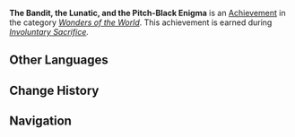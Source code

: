 {{Achievement Infobox
|title        = 
|id           = 84029
|order id     = 5008
|category     = Wonders of the World
|description  = Uncover the Grand Thief's fate.
|requirements = Earned during ''[[Involuntary Sacrifice]].''
|primogems    = 5
|tracking     = 
|hidden       = 1
|quest        = We Will Be Reunited
|type         = Quest
}}
'''The Bandit, the Lunatic, and the Pitch-Black Enigma''' is an [[Achievement]] in the category ''[[Wonders of the World]]''. This achievement is earned during ''[[Involuntary Sacrifice]].''
<!--
==Trivia==

==Video Guides==
{{EVT
|video1   = 
|caption1 = 
}}
-->
==Other Languages==
{{Other Languages
|en      = The Bandit, the Lunatic, and the Pitch-Black Enigma
|zhs     = 贼寇、狂人与漆黑之谜
|zhs_rm  = Zéikòu, Kuángrén Yǔ Qīhēi zhī Mí
|zht     = 賊寇、狂人與漆黑之謎
|zht_rm  = Zéikòu, Kuángrén Yǔ Qīhēi zhī Mí
|zh_tl   = The Bandit, the Lunatic, and the Pitch-Black Mystery
|ja      = 盗賊、狂人と漆黒の秘密
|ja_rm   = Douzoku, Kyoujin to Shikkoku no Himitsu
|ja_tl   = The Bandit, the Lunatic, and the Jet-Black Mystery
|ko      = 도적, 광인, 그리고 어둠의 비밀
|ko_rm   = 
|ko_tl   = 
|es      = Un ladrón, un loco y un oscuro misterio
|es_tl   = 
|fr      = Le voleur, le fou et le sombre mystère
|fr_tl   = The Thief, the Lunatic, and the Gloomy Mystery
|ru      = Безумцы, разбойники и тёмные тайны
|ru_tl   = 
|th      = โจร คนบ้า และความลับอันมืดมิด
|th_rm   = 
|th_tl   = 
|vi      = Bí Mật Của Cường Đạo, Cuồng Nhân Và Bóng Đen
|vi_tl   = 
|de      = Der Bandit, der Verrückte und das pechschwarze Rätsel
|de_tl   = The Bandit, the Lunatic, and the Pitch-Black Enigma
|id      = Pencuri, Orang Gila, dan Misteri Kegelapan
|id_tl   = The Thief, the Lunatic, and the Mystery of Darkness
|pt      = Um ladrão, um louco e um mistério obscuro
|pt_tl   = 
}}

==Change History==
{{Change History|1.4}}
<!--
==References==
{{Reflist}}
-->
==Navigation==
{{Achievement Navbox|Wonders of the World|Quest}}